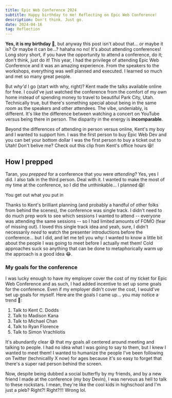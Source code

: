```yaml
---
title: Epic Web Conference 2024
subtitle: Happy birthday to me! Reflecting on Epic Web Conference!
description: Don't think. Just go.
date: 2024-04-16
tag: Reflection
---
```



<InlineImage
  containerClassName="mx-0 lg:mx-0"
  imgDivClassName="aspect-w-12 aspect-h-7"
  src="https://res.cloudinary.com/dinypqsgl/image/upload/v1713221071/blog/14-epic-conf/epic-web-conf_zj26uo.webp"
  alt="An image of a rocketship taking off!"
/>

**Yes, it is my birthday 🎈**, but anyway this post isn't about that... or maybe
it is? Or maybe it can be...? hahaha no no! It's about attending conferences!
Long story short, if you have the opportunity to attend a conference, do it;
don't think, just do it! This year, I had the privilege of
attending&nbsp;<TextLink href="https://www.epicweb.dev/conf">Epic Web
Conference</TextLink> and it was an amazing experience. From the speakers to the
workshops, everything was well planned and executed. I learned so much and met
so many great people.

But _why'd_ I go (start with why, right)? Kent made the talks available online
for free. I could've just watched the conference from the comfort of my own home
instead of spending money to travel to beautiful Park City, Utah. Technically
true, but there's something special about being in the same room as the speakers
and other attendees. The vibe, undeniably, is different. It's like the
difference between watching a concert on YouTube versus being there in person.
The disparity in the energy is **incomparable**.

Beyond the differences of attending in person versus online, Kent's my boy and I
wanted to support him. I was the first person to
buy&nbsp;<TextLink href="https://www.epicweb.dev/buy">Epic Web Dev</TextLink>
and you can bet your bottom dollar I was the first person to buy a ticket out to
Utah! Don't belive me? Check out
this&nbsp;<TextLink href="https://youtu.be/URKySjEq5rk?t=462">clip</TextLink>
from Kent's office hours 😆!

## How I prepped

Taran, you _prepped_ for a conference that you were _attending_? Yes, yes I did.
I also talk in the third person. Deal with it. I wanted to make the most of my
time at the conference, so I did the unthinkable... I planned 😱!

<ShortQuote>You get out what you put in</ShortQuote>

Thanks to Kent's brilliant planning (and probably a handful of other folks from
behind the scenes), the conference was single track. I didn't need to do much
prep work to see which sessions I wanted to attend -- everyone was attending the
same sessions -- so I had limited amounts of FOMO (fear of missing out). I loved
this single track idea and yeah, sure, I didn't necessarily _need_ to watch the
presenter introductions before the conference... but I did, and let me tell you
why: I wanted to know a little bit about the people I was going to meet before I
actually met them! Cold approaches suck so anything that can be done to
metaphorically warm up the approach is a good idea 😂.

### My goals for the conference

I was lucky enough to have my employer cover the cost of my ticket for Epic Web
Conference and as such, I had added incentive to set up some goals for the
conference. Even if my employer didn't cover the cost, I would've set up goals
for myself. Here are the goals I came up... you may notice a trend 🙈:

1. Talk to <TextLink href="https://twitter.com/kentcdodds">Kent C.
   Dodds</TextLink>
2. Talk to <TextLink href="https://twitter.com/Madisonkanna">Madison
   Kana</TextLink>
3. Talk to <TextLink href="https://twitter.com/chantastic">Michael
   Chan</TextLink>
4. Talk to <TextLink href="https://twitter.com/ryanflorence">Ryan
   Florence</TextLink>
5. Talk to <TextLink href="https://twitter.com/simonswiss">Simon
   Vrachliotis</TextLink>

It's abundantly clear 😅 that my goals all centered around meeting and talking
to people. I had no idea what I was going to say to them, but I knew I wanted to
meet them! I wanted to humanize the people I've been following on Twitter
(technicallly X now) for ages because it's so easy to forget that there's a
super rad person behind the screen.

Now, despite being dubbed a social butterfly by my friends, and by a new friend
I made at the conference (my
boy&nbsp;<TextLink href="https://twitter.com/deriegle">Devin</TextLink>), I was
nervous as hell to talk to these rockstars. I mean, they're like the cool kids
in highschool and I'm just a pleb? Right?! Right?!!! Wrong lol.

<div className="relative w-full pb-[56%] md:w-[64%] md:pb-[36%]">
  <iframe
    data-src="https://giphy.com/embed/xT9KVuimKtly3zoJ0Y"
    width="100%"
    height="100%"
    frameBorder="0"
    style={{position: 'absolute'}}
    className="lazy giphy-embed"
    allowFullScreen
  ></iframe>
</div>
<TextLink href="https://giphy.com/gifs/filmeditor-mean-girls-movie-xT9KVuimKtly3zoJ0Y">
  via GIPHY
</TextLink>

That gif (and that's with a hard g) is a pretty accurate representation of how I
felt. However, framing meeting people at a conference in this way is a terrible
idea; _frame better, do better_! Thank God for Kent and his "you can sit with
us" attitude/t-shirt/sign. Seeing that sign reminded me that these people are
actually really sweet and approachable. They're not the cool kids in highschool,
they're the cool friends on Twitter that you've never met in person. Those
people and everyone else as the conference were
so&nbsp;<TextLink href="https://youtu.be/jjt9Qx9MBPk?t=22">fetch</TextLink> 😏!

Also, and this is more of a me thing, something that helped me deal with my
nerves with being in a new place with new people (in the States where the Second
Amendment is a thing), was training some Brazilian Jiu Jitsu. I'm not saying
that I was going to use my BJJ skills on anyone at the conference, but getting
my sweat on with a BBJ class let me get a feel for the people of Park City. I
know this is a cliche,
but&nbsp;<TextLink href="https://youtu.be/lPRZE5gJ_Vs?t=109">I believe you
really get to know someone after having fought them</TextLink>. I got to _kinda_
know Park City after having a few sparring bouts with my boys from BJJ
Revolution Utah.

## My experience

The conference was amazing. I met so many cool people and learned so much.
That's it. That's the post. Make sure you come in 2025 😆.

### Everyone is a person

I met some of my heroes and "celebrities" in the web development space: Kent C.
Dodds, Una Kravets, Ryan Florence, Michael Chan, Theo. This was hella
intimidating at first. They were "somebodies" and I was a "nobody" -- or at
least that's what my anxiety had me thinking. But dude, and hear me out here...
intimidation is _so_ unnecessary when meeting people in or outside of industry!
Despite being "celebrities", they were all so easy to talk to. Hell, Kent upon
seeing me, gave me a big hug; it was so awesome 🙏🏽🤗!

And you might be thinking, "Taran, of course they're people... everyone is just
a person". But it's easy to forget that when the person you're speaking with is
influential in your field and whose opinion carries weight in the community.
But, again, they're just people. They're just like you and me. The things we
talked about ranged from thoughts on Design Systems and Storybook's place in the
ecosystem, red flags in dating profiles (you're not 5'11" Madison), my awesome
beard, and how
amazing&nbsp;<TextLink href="https://www.inngest.com/">inngest</TextLink> is as
a solution for dealing with async jobs and events (Jessy was a major hype man
for this... but I don't have his twitter handle 😕).

<BlockQuote author="Scott Fitzgerald, The Great Gatsby">
  And \[that's why\] I like large parties. They’re so intimate. At small parties
  there isn’t any privacy.
</BlockQuote>

Not only was it dope meeting my heroes, but it was awesome meeting new friends,
friends that weren't "famous"! I can't list everyone but if you're not listed
here, I think you're famous 😅! Some awesome folks I met and had great chats
with: Devin, Devon, Harmony, Stephanie, Jessy, Brad, and Brendan. Of those
folks, I am especially thankful for being able to build up a great rapport with
Devin. Over coffee, we got into the thick of things! Beyond just tech and our
place in the industry, we discussed things like raising a family, values and
morals, and the nature of the human condition; it was one of my favorite
conversations during my stay in Utah 😄.

### Workshops

If your budget allows for it, I defnitely suggest that you go and check them
out! Thankfully, the one I attended was free so there was no excuse to not
attend. I learned
about&nbsp;<TextLink href="https://www.sanity.io/">Sanity.io</TextLink> and it's
combination with Hydrogen for setting up a storefront with Shopify. Don't expect
to pick up everything there is to learn about the technologies during a
workshop, but you'll get some **exposure** to something you can dig into later!

I never realized how _easy_ it was to get going with Shopify and creating my own
e-commerce store prior to this workshop. I'm not saying I'm going to quit my job
and start selling beard oil online (my
friend&nbsp;<TextLink href="https://twitter.com/mannyvirdi">Manjot</TextLink>
once thought we could do that for a living 😂), but I'm one step closer to being
_able_ to do that after that workshop
with&nbsp;<TextLink href="https://twitter.com/simeonGriggs">Simeon</TextLink>
and <TextLink href="https://twitter.com/kmelve">Knut</TextLink> 👀.

BTW, if you want to learn more about Sanity and Hydrogen, check out
this&nbsp;<TextLink href="https://www.sanity.io/learn/module/sanity-and-shopify-with-hydrogen/hydrogen-prerequisites">learning
article</TextLink> created by my friends from Sanity; it may or may not be the
same content we went over during the workshop day 🧐.

### The Talks

**There was not a bad talk among the bunch**. The emcees were _damn_
great.&nbsp;<TextLink href="https://twitter.com/Madisonkanna">Madison</TextLink>
and&nbsp;<TextLink href="https://twitter.com/marktechson">Marc</TextLink> really
set the tone and overall vibe for the whole event. The playful banter between
Marc and Madison was not only hilarious, but it also helped to establish a
totally friendly and welcoming atmosphere. I messed up though and didn't get a
picture with them 😢.

Kent's keynote set the spirit for the conference: He gave us examples of why the
web is great. The web is permissionless (I can deploy stuff anywhere and I don't
need to get "approval" from some governing body), the web doesn't break
(websites from 20 years ago still work 🤯!), and most importantly, the web is
you (us); a melting pot of ideas. It doesn't matter what you're using... there's
a place for you! Whether you're a PHP lambo dev or a plebian React dev, the web
has a place for you ❤️.

But okay, let's get into what I learned from the talks (otherwise my employer
isn't going to pay for me to go next year 😭). I'm not going to go into detail
about each talk, but I'll give you a high level overview of what I learned from
a few of them!

#### CSS and HTML

Una Kravets' talk on CSS and HTML was super informative. I learned so much about
the future (and present day) of CSS and HTML and how great the web platform has
gotten. One day in the near future, we'll be able to ship native select elements
that we can easily style (no more having to create div soup to get a nice
looking UI for selects)! Another thing from this talk which was dope
was&nbsp;<TextLink href="https://scroll-driven-animations.style/">scroll driven
animations</TextLink>; I'm already using it on my site for the progress bar in
my blog posts! Moving away from JS driven scroll events to CSS will help unblock
the JS thread and improve the performance of our sites! Native `popover's` have
also
kinda&nbsp;<TextLink href="https://developer.mozilla.org/en-US/docs/Web/HTML/Global_attributes/popover">come
our way...</TextLink> so dope; my brain melted.

```html:title=popover-example.html
<button
  popovertarget="my-popover"
  class="w-fit rounded bg-black px-4 py-2 font-bold text-white outline-dashed transition-all hover:bg-white hover:text-black hover:outline-1"
>
  Click me
</button>

<div
  popover
  class="h-1/2 w-1/2 items-center justify-center"
  id="my-popover"
>
  <div class="flex h-[90%] items-center justify-center">
    What's up friends!
  </div>
</div>

```

<Popover />

#### Accessibility and Web Dev

Another that I really enjoyed
was&nbsp;<TextLink href="https://twitter.com/a_sandrina_p">Sandrina
Pereira</TextLink>'s talk on Accessibility! My big take away from her talk was:
`Every click is an interaction but not every interaction will be a click`.

When it comes to developing for the web, we need to make sure that we're
considering all users; not just the ones who can see or use a mouse. If game
devs can make something like
`The Last of Us`&nbsp;<TextLink href="https://www.gameaccessibilitynexus.com/blog/2024/01/16/the-last-of-us-part-ii-remastered-low-vision-review/#:~:text=Final%20Thoughts,adding%20what%20was%20left%20out.">accessible
to blind players</TextLink>, we can sure as Hell make our websites accessible
for everyone 💪🏽 (or we can at least try).

And if you're thinking "I already know how to make accessbile websites". Shut up
dude. Even Tanner Linsley, the creator of Tanstack\{Query,Router,Table\},
learned something new from Sandrina's talk! Namely, that the `aria-current`
attribute can be used to announce the current page in
a&nbsp;<TextLink href="https://github.com/TanStack/router/commit/430e8f1ff3501b856e1ea88053d30abb5e441fc0">navigation
menu</TextLink>.

#### Local Development

<TextLink href="https://twitter.com/ralex1993">Alex</TextLink> gave a talk on local
development and how we can almost sorta kinda but not really have a web app with
data colocated with the UI. Honestly, go check out this
<TextLink href="https://localfirstweb.dev/">website</TextLink> for more information
on this. I, unashamedly, need to rewatch his talk.{' '}

However, I did pick up some wisdom from this man, whilst waiting for our Ubers
in the hotel lobby. That is, "there are three elements to a talk; it can inform,
it can educate, and it can entertain; in \[Alex's\] experience, the most
entertaining talks are the most important". I'm gonna have to agree with him
here because some of the most talked about talks (tryiing saying that 5 times
fast) were Ryan Florence's talk on `let vs const`
and&nbsp;<TextLink href="https://twitter.com/jacobmparis">Jacob's</TextLink>
talk on High Performance CRUD apps. I seriously recommend that you to check them
out (as well as the other talks from the conf), once the recordings are
avaialble.

### The Afterparty

Don't skip the mother trucking after party! It's so much fun and it'll help
solidify some of the relationships you helped create earlier on in the day. It's
super low pressure, everyone's just happy to be there, and if you're lucky,
there's fun games and karaoke!

I regret leaving as early as I did from the after party. Yes I was tired. Yes,
my social battery was running on empty. Yes, I missed home... but also, when is
the next time I'm gonna be in the same room as those wonderful folks again?
Probably not until next year... 😢.

https://twitter.com/kentcdodds/status/1778627096975425561

## Closing Thoughts

My time in web dev is up in the air. AI might take over, I might switch out of
the industry, I might open up a hot dog stand? Who knows! However, I won't
forget the fun times I had at Epic web conf. I truly hope I get to go back next
year.

<InlineImage
  lazyLoadImage
  src="https://res.cloudinary.com/dinypqsgl/image/upload/v1713224430/blog/14-epic-conf/epic-conf-discord_yvygki.png"
  containerClassName="mx-0 lg:mx-0"
  imgDivClassName="aspect-w-12 aspect-h-7"
  alt="Discord screenshot of people saying they miss the conference"
/>

